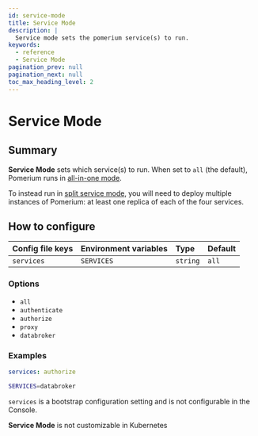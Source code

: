 ```yaml
---
id: service-mode
title: Service Mode
description: |
  Service mode sets the pomerium service(s) to run.
keywords:
  - reference
  - Service Mode
pagination_prev: null
pagination_next: null
toc_max_heading_level: 2
---
```



# Service Mode

## Summary

**Service Mode** sets which service(s) to run. When set to `all` (the default), Pomerium runs in [all-in-one mode](/docs/internals/configuration#all-in-one-vs-split-service-mode).

To instead run in [split service mode](/docs/internals/configuration#discrete-services), you will need to deploy multiple instances of Pomerium: at least one replica of each of the four services.

## How to configure

<Tabs>
<TabItem value="Core" label="Core">

| **Config file keys** | **Environment variables** | **Type** | **Default** |
| :------------------- | :------------------------ | :------- | :---------- |
| `services`           | `SERVICES`                | `string` | `all`       |

### Options

- `all`
- `authenticate`
- `authorize`
- `proxy`
- `databroker`

### Examples

```yaml
services: authorize
```

```bash
SERVICES=databroker
```

</TabItem>
<TabItem value="Enterprise" label="Enterprise">

`services` is a bootstrap configuration setting and is not configurable in the Console.

</TabItem>
<TabItem value="Kubernetes" label="Kubernetes">

**Service Mode** is not customizable in Kubernetes

</TabItem>
</Tabs>
